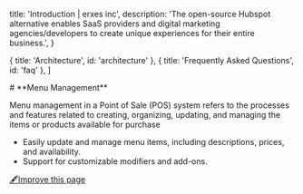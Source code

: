 
  title: 'Introduction | erxes inc',
  description:
    'The open-source Hubspot alternative enables SaaS providers and digital marketing agencies/developers to create unique experiences for their entire business.',
}

  { title: 'Architecture', id: 'architecture' },
  { title: 'Frequently Asked Questions', id: 'faq' },
]

<HeroPattern />
# **Menu Management**

Menu management in a Point of Sale (POS) system refers to the processes and features related to creating, organizing, updating, and managing the items or products available for purchase

- Easily update and manage menu items, including descriptions, prices, and availability.
- Support for customizable modifiers and add-ons.




[🖋️Improve this page](https://github.com/erxes/erxes-docs/edit/main/src/app/requirement/customer/sales/pos/menu/page.mdx)
